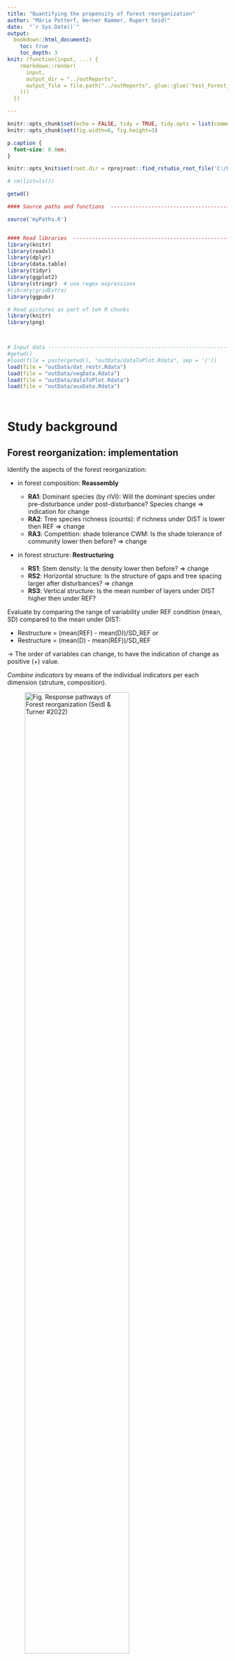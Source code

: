 ```yaml
---
title: "Quantifying the propensity of forest reorganization"
author: "Mária Potterf, Werner Rammer, Rupert Seidl"
date:  "`r Sys.Date()`"
output: 
  bookdown::html_document2:
    toc: true
    toc_depth: 3
knit: (function(input, ...) {
    rmarkdown::render(
      input,
      output_dir = "../outReports",
      output_file = file.path("../outReports", glue::glue('test_Forest_Reorg_M_{Sys.Date()}'
    )))
  })

---
```


```r
knitr::opts_chunk$set(echo = FALSE, tidy = TRUE, tidy.opts = list(comment = FALSE), message = F, warning = F)
knitr::opts_chunk$set(fig.width=6, fig.height=3) 

```


```css
p.caption {
  font-size: 0.8em;
}
```


```r

knitr::opts_knit$set(root.dir = rprojroot::find_rstudio_root_file('C:/Users/ge45lep/Documents/2021_Franconia_mortality/r_franconia_mortality'))

```



```r
# rm(list=ls())

getwd()

#### Source paths and functions  -----------------------------------------------

source('myPaths.R')


#### Read libraries  -----------------------------------------------------------
library(knitr)
library(readxl)
library(dplyr)
library(data.table)
library(tidyr)
library(ggplot2)
library(stringr)  # use regex expressions
#library(gridExtra)
library(ggpubr)

# Read pictures as part of teh R chunks
library(knitr) 
library(png)



# Input data -------------------------------------------------------------------
#getwd()
#load(file = paste(getwd(), "outData/dataToPlot.Rdata", sep = '/'))
load(file = "outData/dat_restr.Rdata")
load(file = "outData/vegData.Rdata")
load(file = "outData/dataToPlot.Rdata")
load(file = "outData/auxData.Rdata")




```


# Study background

## Forest reorganization: implementation

Identify the aspects of the forest reorganization:

* in forest composition: **Reassembly**

    + **RA1**:  Dominant species (by rIVI): Will the dominant species under pre-disturbance under post-disturbance? Species change => indication for change
    + **RA2**: Tree species richness (counts): if richness under DIST is lower then REF => change   
    + **RA3**: Competition: shade tolerance CWM: Is the shade tolerance of community lower then before? => change  

* in forest structure: **Restructuring**

    + **RS1**: Stem density: Is the density lower then before? => change
    + **RS2**: Horizontal structure: Is the structure of gaps and tree spacing larger after disturbances? => change
    + **RS3**: Vertical structure: Is the mean number of layers under DIST higher then under REF?    

Evaluate by comparing the range of variability under REF condition (mean, SD) compared to the mean under DIST:

- Restructure  = (mean(REF) - mean(D))/SD_REF   or
- Restructure  = (mean(D) - mean(REF))/SD_REF

 -> The order of variables can change, to have the indication of change as positive (+) value.


*Combine indicators* by means of the individual indicators per each dimension (struture, composition).


![Fig. Response pathways of Forest reorganization (Seidl & Turner #2022)](C:/Users/ge45lep/Documents/2021_Franconia_mortality/r_franconia_mortality/inImg/response_pathways.png){width=75%}



# Data collection: summer 2022

##	Study sites selection
We have identified the triplets of the similar forest management history and site conditions. A triplet represents locally comparable sites of the same pre-disturbance conditions and management history. The triplet consists of three sites representing i) reference conditions, i.e., undisturbed forest; and sites affected by drought and ii) managed by salvage logging, or iii) left unmanaged, with standing dead trees. The minimal disturbance gap size was 0.05 ha (25 x 25m) with minimal gap width on the smallest side of 25 m and disturbance severity of >80% of removed basal area. In total, we identified 40 triplets. 

## 	Sampling design

At each study site, we have collected trees characteristics at two levels: within 4 m2 plot and in its nearest surroundings (distance from plot center: <15m). This approache allowed us effectively account for different tree heights classes and densities. Specifically, we have collected tree species, stem density, and a diameter at breast height (dbh) of individual trees at three height classes: forest regeneration (dbh: < 2 cm, height: < 2 m), advanced regeneration (dbh: 2-10 cm), and mature trees (dbh: > 10 cm). In each plot’s surrounding (within 15 m radius), we have recorded the distance to the nearest advanced regeneration and mature tree, its tree species, and dbh. 
The plots were randomly located along the sampling grid, with minimal distance between plots of 10 m. The sampling design aimed to capture the stem density at the plot level for forest regeneration, and within the plot surroundings using distance density estimation. The effective number of plots per site to correctly represent distance-based stem density was a priori tested using a simulation approach in R software (R Development Core Team 2019). We used a full factorial experimental design to test the sensitivity of the estimated stem densities of the number of plots (per stand from 4 to 100 plots, increasing by 2)  and stand size (from 0.05 ha to 1 ha). We tested simulated stands with different densities (from 1 to 10000 stems/ha) and repeated simulations 10 times. The mean predicted densities remained stable at 5 (for stand of 0.05 ha) to 15 plots per site (area of 1 ha, Fig. S2), allowing to accordingly scale up the number of plots per site. See full protocol for data collection as Supplementary material SX. 


```r
# All defaults


img1_path <- "C:/Users/ge45lep/Documents/2021_Franconia_mortality/r_franconia_mortality/inImg/map_bavaria.png"

getwd()
img1_path


img1 <- readPNG(img1_path, native = TRUE, info = TRUE)
attr(img1, "info")

include_graphics(img1_path)
```



## Analyses

We have combined the collected tree characteristics to represent the community level information. We summed up the plot- and nearest-distance derived stem densities per plot [stem number/ha]. This represents a robust method to capture different types of forest structures differing in size and densities, and balances between the plots and its immediate surroundings. We have slope-corrected recorded stem densities. 
Specifically, for each plot, we have calculated stem density [number of trees/ha], relative species importance value [IV, scaled to 0-100%], based on species stem density and its basal area, and species richness, as a number of tree species per plot. We have used species-specific ecological characteristics derived by Niinemets and Valladares (2006) to calculate the community shade tolerance, weighted by IV. We have used the distance to the nearest tree and height classes of trees to derive the horizontal and vertical structure of the forest.

We have summarized the results to characterize the post-disturbance recovery of disturbed sites based on type of applied management, where the site was cleared (managed) or left unmanaged. Secondly, we have focused on pathways of forest reorganization sensu Seidl and Turner (2022). Following the conceptual ideas outlined by Seidl and Turner (2022), we assessed the propensity of forest reorganization based on post-disturbance forest vegetation relative to reference conditions (representing pre-disturbance state). We have used three indicators for each dimension of forest reorganization (structure, composition), standardized them using z-scores, and combined the obtained responses by means of averaging. The result is an integral indicator of the propensity for reorganization (for the categories resilience, reassembly, restructuring, and replacement) that can be compared across environmental conditions and forest types. The analysis is conducted at the level of individual sites, using the sample plots per site to consider the inherent variation in each property also under reference conditions. Lastly, we investigated how the how disturbance patch size and severity (in term of basal area removed) influence the site specific reorganization path.





# Study sites 

The number of samples triplets by dominant tree species. Each triplet has 3 management categories: 

- REF       - reference, undisturbed sites
- MAN       - managed
- UNM       - disturbed sites by drought, unmanaged




## Collected forest variables
 
Plot (4m^2):  

 - seedlings:
    +  regeneration < 1.3 m: BA = 0, 
    + regeneration 1.3m-2 m, estimated DBH = 0.8 cm, BA accordingly
 - advanced regeneration: 
    + DBH & height measured for each tree
 - mature trees:
    + DBH measured for each tree
 
 
Surroundings (<15m from the plot center):

 - nearest advanced regeneration: species
 - nearest mature tree: species, DBH
 
 
## Derived characteristics
 
### Tree density

Two approaches: 

 - density based on plot values (counts of trees/plot = 4 m2)
 - distance density estimation (based on nearest distance metrics)
 
Both metrics are slope corrected and recalculated to count of trees/ha.





### Species importance value

Calculate **species importance value**

**Importance Value** is a measure of how dominant a species is in a given forest area. 

 - *Relative density*, the number of individuals per area as a percent of the number of individuals of all species.
 - *Relative basal area*.  the total basal area of Species A as a percent of the total basal area of all species.  Basal area is the sum of the cross sectional area of all the trees of species A, measured at 4.5 ft. above ground. The forester actually measures diameter and then converts that number to basal area.
 
Each of these values is expressed as a percent, and ranges from 0 to 100.

The **Importance Value** is the sum of these three measures, and can range from 0 to 200. Scaled to [0-100] for comarison purposes. The frequency (i.e. the occurence of species per plot) is neglected, to obtain the variation between the plots within the site.

 **Importance value** calculated here considers the extent of the 4m2 plot and distance based on nearest distance measures (for advanced and mature regeneration in surroundings, up to 15 m). 
 
 
### Shade tolerance

Based on the collected information of the individual species, we have used the species ecological values published by Niinemets and Valladares (2006) to understand the shade tolerance index for the whole community. As weights, we have used species importance value.  

```r
# set theme: plotting: 
theme_set(theme_bw())
theme_update(legend.position = 'bottom',
             aspect.ratio=1)

```

# Results

```r
#print(getwd())
out_summary <- dat %>%
 group_by(dom_sp) %>%
 distinct(trip_n) %>%
 tally() %>%
 rename(species=dom_sp,
        triplets_count = n)

```



```r
n_sites <-
  dat %>%
  group_by(trip_n, dom_sp, manag, sub_n) %>%
  distinct() %>%
  nrow()

```

**Sites overview:** 

Triplets count:  **`r length(unique(dat$trip_n))`**

Total count of plots (4m2) per triplet&category : **`r n_sites`** plots



```r
# print nice table in knitr
out_summary %>% knitr::kable("markdown", caption = 'Number of study sites per dominant tree species.')

```


## Post disturbance recovery & effect of management

In total, we have collected data on 1244 plots, aggregated over 40 triplets across Bavaria. 

Here we present them at the plot level (using violin plots) and averaged at the site level (using dot plot).

### Forest characteristics: by plot

**Dominant species importance value** Distribution of the species importance values across plots for the dominant tree species per study site.

```r

p_RA1_raw  

```

**Tree species richness** Number of distinct tree species. 

```r

p_RA2_raw

```


**Shade tolerance** Community weighted mean of the species shade tolerance. 

 
```r

p_RA3_raw


```

**Stem density** 

As the forest regeneration density is in magnitude higher then the mature and advanced regeneration density, we report it in two plots.

Mature trees and advanced regeneration:

```r

p_RS1_raw_MatAdv

```



```r

p_RS1_raw_reg

```

Quantile characteristics by stem density per vertical classes and management type.


```r
# print nice table in knitr
out_tab_dens %>% knitr::kable("markdown", caption = 'Stem densities per hectar per management types (REF-Reference, MAN - Managed, UNM-Unmanaged) and tree vertical classes.')

```




**Horizontal structure** Compare the horizontal distances between advanced regeneration and mature trees before and after disturbance.


  
```r

p_RS2_raw

```


**Vertical structure** Compare umber of layers between reference and disturbed conditions.

```r

p_RS3_raw


```


### Forest characteristics: by site

Averaged values of individual indicators per site. 

```r

p_6site


```


## Pathways of forest reorganization

Compare the REF conditions with Disturbed conditions (Managed, Unmanaged) using Z-score.

Indication of change of community after disturbance:

- **RA1: Dominant species importance value**: Reduced dominant species importance value
- **RA2: Tree species richness** :  Decrease in species richness  
- **RA3: Shade tolerance** Decrease in community weighted mean shade tolerance.
- **RS1: Stem density**Decrease in stem density.
- **RS2: Horizontal structure**: Increase in horizontal distances between trees (i.e., forest gaps)
- **RS3: Vertical structure**: Increase in number of vertical layers. 


### Evaluate change from REF condistions


Comparing the Ref conditions to Disturbed one using Z-score. Disturbed conditions we managed by two types of management: managed (MAN) or Unmanaged (UNM). 

Density distribution for 6 indicators and their shift from the REF conditions.


```r

p_6vars


```



#### By tree species

Idetify the propensity of change towards reassembly/restructuring by dominant tree species and management applied.

```r

p_scatter_mean

```



### Intensity of change: Euclidean distances

Calculate the distances of individual sites from the no-change (REF) conditions [0,0]. The larger the distance, the higher propensity to reorganize.

```r

p_euclid_lollipop 
```




### Classify forest reorganization

#### Summary table: by Tree species

Classify the type of the reorganization based on the Euclidean distance (the intensity of change)  and the direction (towards the Reassembly or Restructure, or Both). 

```r
# print nice table in knitr
table(res_classes$labelXY, res_classes$dom_sp) %>% knitr::kable("markdown", caption = 'Forest reorganization classes by forest management type. RA - Reassembly. RS- Restructure, RA-RS - both')

```

#### Summary table: by Management type


```r
# print nice table in knitr
table(res_classes$labelXY, res_classes$manag) %>% knitr::kable("markdown", caption = 'Forest reorganization classes by tree species.RA - Reassembly. RS- Restructure, RA-RS - both')

```

#### Importance of reorganizaton axes 

```r

p_drivers

```

## Drivers of forest reorganization

We consider additional auxiliary variables to explain the observed shift in the community restructuring/reassembly. 

**Auxiliary variables**:

- temperature
- precipitation
- temperature anomaly (2018-2020 compared to 1986-2015)
- precipitation anomaly (2018-2020 compared to 1986-2015)
- deadwood amount
- ground cover [% of bare soil]

We will predict the extend of change (Euclidean distance) by auxiliary variables by generalized linear models.  

[To be completed over coming months].



